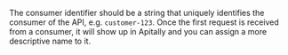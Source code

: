 The consumer identifier should be a string that uniquely identifies the consumer of the API, e.g. `customer-123`.
Once the first request is received from a consumer, it will show up in Apitally and you can assign a more descriptive name to it.
